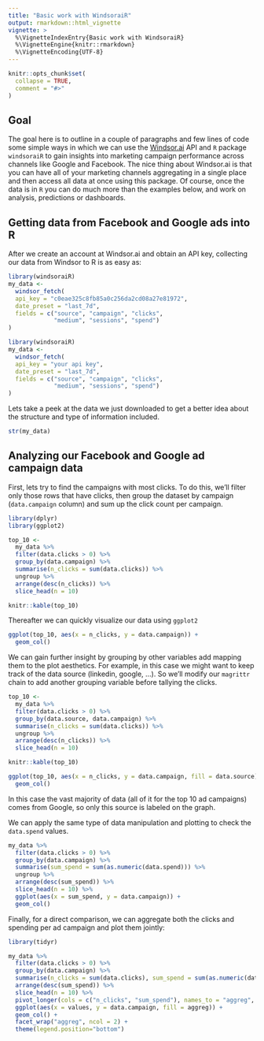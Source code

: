 ```yaml
---
title: "Basic work with WindsoraiR"
output: rmarkdown::html_vignette
vignette: >
  %\VignetteIndexEntry{Basic work with WindsoraiR}
  %\VignetteEngine{knitr::rmarkdown}
  %\VignetteEncoding{UTF-8}
---
```


```r
knitr::opts_chunk$set(
  collapse = TRUE,
  comment = "#>"
)
```

## Goal

The goal here is to outline in a couple of paragraphs and few lines of code some simple ways in which we can use the [Windsor.ai](https://www.windsor.ai/) API and `R` package `windsoraiR` to gain insights into marketing campaign performance across channels like Google and Facebook. The nice thing about Windsor.ai is that you can have all of your marketing channels aggregating in a single place and then access all data at once using this package. Of course, once the data is in `R` you can do much more than the examples below, and work on analysis, predictions or dashboards.

## Getting data from Facebook and Google ads into R

After we create an account at Windsor.ai and obtain an API key, collecting our data from Windsor to R is as easy as:

```r
library(windsoraiR)
my_data <- 
  windsor_fetch(
  api_key = "c0eae325c8fb85a0c256da2cd08a27e81972",
  date_preset = "last_7d",
  fields = c("source", "campaign", "clicks",
             "medium", "sessions", "spend")
)
```


```r
library(windsoraiR)
my_data <- 
  windsor_fetch(
  api_key = "your api key",
  date_preset = "last_7d",
  fields = c("source", "campaign", "clicks",
             "medium", "sessions", "spend")
)
```

Lets take a peek at the data we just downloaded to get a better idea about the structure and type of information included. 

```r
str(my_data)
```

## Analyzing our Facebook  and Google ad campaign data 

First, lets try to find the campaigns with most clicks. To do this, we'll filter only those rows that have clicks, then group the dataset by campaign (`data.campaign` column) and sum up the click count per campaign.

```r
library(dplyr)
library(ggplot2)

top_10 <- 
  my_data %>% 
  filter(data.clicks > 0) %>% 
  group_by(data.campaign) %>% 
  summarise(n_clicks = sum(data.clicks)) %>% 
  ungroup %>% 
  arrange(desc(n_clicks)) %>% 
  slice_head(n = 10)

knitr::kable(top_10)
```

Thereafter we can quickly visualize our data using `ggplot2`

```r
ggplot(top_10, aes(x = n_clicks, y = data.campaign)) +
  geom_col()
```

We can gain further insight by grouping by other variables add mapping them to the plot aesthetics. For example, in this case we might want to keep track of the data source (linkedin, google, ...). So we'll modify our `magrittr` chain to add another grouping variable before tallying the clicks.

```r
top_10 <- 
  my_data %>% 
  filter(data.clicks > 0) %>% 
  group_by(data.source, data.campaign) %>% 
  summarise(n_clicks = sum(data.clicks)) %>% 
  ungroup %>% 
  arrange(desc(n_clicks)) %>% 
  slice_head(n = 10)

knitr::kable(top_10)
```

```r
ggplot(top_10, aes(x = n_clicks, y = data.campaign, fill = data.source)) +
  geom_col()
```

In this case the vast majority of data (all of it for the top 10 ad campaigns) comes from Google, so only this source is labeled on the graph.

We can apply the same type of data manipulation and plotting to check the `data.spend` values.

```r
my_data %>%
  filter(data.clicks > 0) %>%
  group_by(data.campaign) %>%
  summarise(sum_spend = sum(as.numeric(data.spend))) %>%
  ungroup %>%
  arrange(desc(sum_spend)) %>%
  slice_head(n = 10) %>%
  ggplot(aes(x = sum_spend, y = data.campaign)) +
  geom_col()
```

Finally, for a direct comparison, we can aggregate both the clicks and spending per ad campaign and plot them jointly:

```r
library(tidyr)

my_data %>%
  filter(data.clicks > 0) %>%
  group_by(data.campaign) %>%
  summarise(n_clicks = sum(data.clicks), sum_spend = sum(as.numeric(data.spend))) %>%
  arrange(desc(sum_spend)) %>%
  slice_head(n = 10) %>%
  pivot_longer(cols = c("n_clicks", "sum_spend"), names_to = "aggreg", values_to = "values") %>%  
  ggplot(aes(x = values, y = data.campaign, fill = aggreg)) +
  geom_col() +
  facet_wrap("aggreg", ncol = 2) + 
  theme(legend.position="bottom")
```

